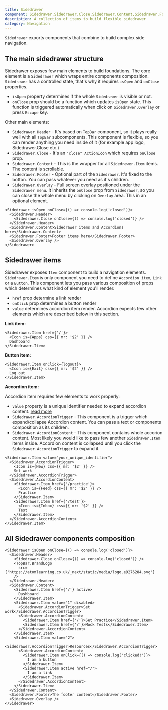 ```yaml
---
title: Sidedrawer
component: Sidedrawer,Sidedrawer.Close,Sidedrawer.Content,Sidedrawer.Footer,Sidedrawer.Header,Sidedrawer.Item,Sidedrawer.Overlay,Sidedrawer.Accordion,Sidedrawer.AccordionContent,Sidedrawer.AccordionTrigger
description: A collection of items to build flexible sidedrawer
category: Navigation
---
```


`Sidedrawer` exports components that combine to build complex side navigation.

## The main sidedrawer structure

Sidedrawer exposes few main elements to build foundations.
The core element is a `Sidedrawer` which wraps entire components composition.
`Sidedrawer` has a controlled state, that's why it requires `isOpen` and `onClose` properties.

- `isOpen` property determines if the whole `Sidedrawer` is visible or not.
- `onClose` prop should be a function which updates `isOpen` state. This function is triggered automatically when click on `Sidedrawer.Overlay` or press `Escape` key.

Other main elements:

- `Sidedrawer.Header` - It's based on `TopBar` component, so it plays really well with all `TopBar` subcomponents. This component is flexible, so you can render anything you need inside of it (for example app logo, Sidedrawer.Close etc.)
- `Sidedrawer.Close` - It's an `"close" ActionIcon` which requires `onClose` prop.
- `Sidedrawer.Content` - This is the wrapper for all `Sidedrawer.Item` items. The content is scrollable.
- `Sidedrawer.Footer` - Optional part of the `Sidedrawer`. It's fixed to the botton. You can pass whatever you need as it's children.
- `Sidedrawer.Overlay` - Full screen overlay positioned under the `Sidedrawer menu`. It inherits the `onClose` prop from `Sidedrawer`, so you can close the whole menu by clicking on `Overlay` area. This in an optional element.

```tsx
<Sidedrawer isOpen onClose={() => console.log('closed')}>
  <Sidedrawer.Header>
    <Sidedrawer.Close onClose={() => console.log('closed')} />
  </Sidedrawer.Header>
  <Sidedrawer.Content>Sidedrawer items and Accordions here</Sidedrawer.Content>
  <Sidedrawer.Footer>Footer items here</Sidedrawer.Footer>
  <Sidedrawer.Overlay />
</Sidedrawer>
```

## Sidedrawer items

Sidedrawer exposes `Item` component to build a navigation elements.
`Sidedrawer.Item` is only component you need to define `Accordion item`, `Link` or a `Button`.
This component lets you pass various composition of props which determines what kind of element you'll render.

- `href` prop determine a link render
- `onClick` prop determines a button render
- `value` determines accordion item render. Accordion expects few other elements which are described below in this section.

**Link item:**

```tsx
<Sidedrawer.Item href={'/'}>
  <Icon is={Apps} css={{ mr: '$2' }} />
  Dashboard
</Sidedrawer.Item>
```

**Button item:**

```tsx
<Sidedrawer.Item onClick={logout}>
  <Icon is={Exit} css={{ mr: '$2' }} />
  Log out
</Sidedrawer.Item>
```

**Accordion item:**

Accordion item requires few elements to work properly:

- `value` property is a unique identifier needed to expand accordion content. [read more](https://www.radix-ui.com/docs/primitives/components/accordion#item)
- `Sidedrawer.AccordionTrigger` - This component is a trigger which expand/collapse Accordion content. You can pass a text or components composition as its children.
- `Sidedrawer.AccordionContent` - This component contains whole accorion content. Most likely you would like to pass few another `Sidedrawer.Item` items inside. Accordion content is collapsed until you click the `Sidedrawer.AccordionTrigger` to expand it.

```tsx
<Sidedrawer.Item value="your_unique_identifier">
  <Sidedrawer.AccordionTrigger>
    <Icon is={New} css={{ mr: '$2' }} />
    Set work
  </Sidedrawer.AccordionTrigger>
  <Sidedrawer.AccordionContent>
    <Sidedrawer.Item href={'/practice'}>
      <Icon is={Feed} css={{ mr: '$2' }} />
      Practice
    </Sidedrawer.Item>
    <Sidedrawer.Item href={'/test'}>
      <Icon is={Inbox} css={{ mr: '$2' }} />
      Test
    </Sidedrawer.Item>
  </Sidedrawer.AccordionContent>
</Sidedrawer.Item>
```

## All Sidedrawer components composition

```tsx
<Sidedrawer isOpen onClose={() => console.log('closed')}>
  <Sidedrawer.Header>
    <Sidedrawer.Close onClose={() => console.log('closed')} />
    <TopBar.BrandLogo
      src={'https://atomlearning.co.uk/_next/static/media/logo.e9276284.svg'}
    />
  </Sidedrawer.Header>
  <Sidedrawer.Content>
    <Sidedrawer.Item href={'/'} active>
      Dashboard
    </Sidedrawer.Item>
    <Sidedrawer.Item value="1" disabled>
      <Sidedrawer.AccordionTrigger>Set work</Sidedrawer.AccordionTrigger>
      <Sidedrawer.AccordionContent>
        <Sidedrawer.Item href={'/'}>Set Practice</Sidedrawer.Item>
        <Sidedrawer.Item href={'/'}>Mock Tests</Sidedrawer.Item>
      </Sidedrawer.AccordionContent>
    </Sidedrawer.Item>
    <Sidedrawer.Item value="2">
      <Sidedrawer.AccordionTrigger>Resources</Sidedrawer.AccordionTrigger>
      <Sidedrawer.AccordionContent>
        <Sidedrawer.Item onClick={() => console.log('clicked!')}>
          I am a button
        </Sidedrawer.Item>
        <Sidedrawer.Item active href="/">
          I am a link
        </Sidedrawer.Item>
      </Sidedrawer.AccordionContent>
    </Sidedrawer.Item>
  </Sidedrawer.Content>
  <Sidedrawer.Footer>The footer content</Sidedrawer.Footer>
  <Sidedrawer.Overlay />
</Sidedrawer>
```

